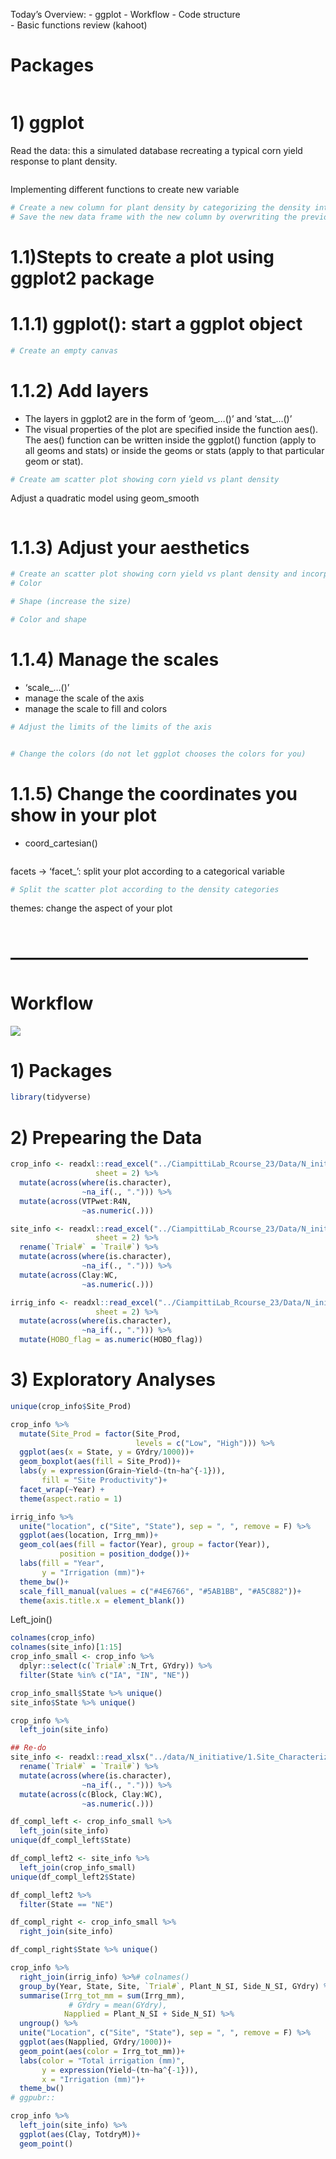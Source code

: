 Today's Overview:
- ggplot
- Workflow
   - Code structure  
   - Basic functions review (kahoot)  
  
# Packages
```r


```


# 1) ggplot
Read the data: this a simulated database recreating a typical corn yield response to plant density.
```r

```


Implementing different functions to create new variable
```r
# Create a new column for plant density by categorizing the density into low, medium, and high according to the .33 and .66 quantiles. 
# Save the new data frame with the new column by overwriting the previous object.

```


# 1.1)Stepts to create a plot using ggplot2 package
# 1.1.1) ggplot(): start a ggplot object 
```r
# Create an empty canvas

```

# 1.1.2) Add layers
- The layers in ggplot2 are in the form of 'geom_...()' and 'stat_...()'
- The visual properties of the plot are specified inside the function aes(). The aes() function can be written inside the ggplot() function (apply to all geoms and stats) or inside the geoms or stats (apply to that particular geom or stat).


```r
# Create am scatter plot showing corn yield vs plant density


```

Adjust a quadratic model using geom_smooth
```r

```



# 1.1.3) Adjust your aesthetics
```r
# Create an scatter plot showing corn yield vs plant density and incorporate the plant density as a categorical variable.
# Color

# Shape (increase the size)

# Color and shape

```

# 1.1.4) Manage the scales
- 'scale_...()'
- manage the scale of the axis
- manage the scale to fill and colors
```r
# Adjust the limits of the limits of the axis


# Change the colors (do not let ggplot chooses the colors for you)


```


# 1.1.5) Change the coordinates you show in your plot
- coord_cartesian()
```r

```


facets -> 'facet_': split your plot according to a categorical variable
```r
# Split the scatter plot according to the density categories

```

themes: change the aspect of your plot
```r

```



# ---------------------------------------------------
# Workflow
![](images/Tidyverse_workflow.png)

# 1) Packages
```r
library(tidyverse)
```


# 2) Prepearing the Data
```r
crop_info <- readxl::read_excel("../CiampittiLab_Rcourse_23/Data/N_initiative/Yield_Plant_Measurements.xlsx",
                   sheet = 2) %>% 
  mutate(across(where(is.character), 
                ~na_if(., "."))) %>% 
  mutate(across(VTPwet:R4N,
                ~as.numeric(.)))
```

```r
site_info <- readxl::read_excel("../CiampittiLab_Rcourse_23/Data/N_initiative/1.Site_Characterization.xlsx",
                   sheet = 2) %>% 
  rename(`Trial#` = `Trail#`) %>% 
  mutate(across(where(is.character), 
                ~na_if(., "."))) %>% 
  mutate(across(Clay:WC,
                ~as.numeric(.)))
```

```r
irrig_info <- readxl::read_excel("../CiampittiLab_Rcourse_23/Data/N_initiative/11.Irrigation.xlsx",
                   sheet = 2) %>% 
  mutate(across(where(is.character), 
                ~na_if(., "."))) %>% 
  mutate(HOBO_flag = as.numeric(HOBO_flag))
```


# 3) Exploratory Analyses
```r
unique(crop_info$Site_Prod)

crop_info %>% 
  mutate(Site_Prod = factor(Site_Prod, 
                            levels = c("Low", "High"))) %>% 
  ggplot(aes(x = State, y = GYdry/1000))+
  geom_boxplot(aes(fill = Site_Prod))+
  labs(y = expression(Grain~Yield~(tn~ha^{-1})),
       fill = "Site Productivity")+
  facet_wrap(~Year) +
  theme(aspect.ratio = 1)
```

```r
irrig_info %>%
  unite("location", c("Site", "State"), sep = ", ", remove = F) %>%
  ggplot(aes(location, Irrg_mm))+
  geom_col(aes(fill = factor(Year), group = factor(Year)), 
           position = position_dodge())+
  labs(fill = "Year",
       y = "Irrigation (mm)")+
  theme_bw()+
  scale_fill_manual(values = c("#4E6766", "#5AB1BB", "#A5C882"))+
  theme(axis.title.x = element_blank())

```

Left_join()
```r
colnames(crop_info)
colnames(site_info)[1:15]
crop_info_small <- crop_info %>% 
  dplyr::select(c(`Trial#`:N_Trt, GYdry)) %>% 
  filter(State %in% c("IA", "IN", "NE"))

crop_info_small$State %>% unique()
site_info$State %>% unique() 
```



```r
crop_info %>% 
  left_join(site_info)
```

```r
## Re-do  
site_info <- readxl::read_xlsx("../data/N_initiative/1.Site_Characterization.xlsx", sheet = 2) %>% 
  rename(`Trial#` = `Trail#`) %>% 
  mutate(across(where(is.character), 
                ~na_if(., "."))) %>% 
  mutate(across(c(Block, Clay:WC),
                ~as.numeric(.)))
```

```r
df_compl_left <- crop_info_small %>% 
  left_join(site_info)
unique(df_compl_left$State)
```

```r
df_compl_left2 <- site_info %>% 
  left_join(crop_info_small)
unique(df_compl_left2$State)

df_compl_left2 %>% 
  filter(State == "NE")
```

```r
df_compl_right <- crop_info_small %>% 
  right_join(site_info)

df_compl_right$State %>% unique()
```


```r
crop_info %>%
  right_join(irrig_info) %>%# colnames()
  group_by(Year, State, Site, `Trial#`, Plant_N_SI, Side_N_SI, GYdry) %>% 
  summarise(Irrg_tot_mm = sum(Irrg_mm),
             # GYdry = mean(GYdry),
            Napplied = Plant_N_SI + Side_N_SI) %>%
  ungroup() %>% 
  unite("Location", c("Site", "State"), sep = ", ", remove = F) %>%
  ggplot(aes(Napplied, GYdry/1000))+
  geom_point(aes(color = Irrg_tot_mm))+
  labs(color = "Total irrigation (mm)",
       y = expression(Yield~(tn~ha^{-1})),
       x = "Irrigation (mm)")+
  theme_bw()
# ggpubr::
```

```r
crop_info %>% 
  left_join(site_info) %>% 
  ggplot(aes(Clay, TotdryM))+
  geom_point()
```






